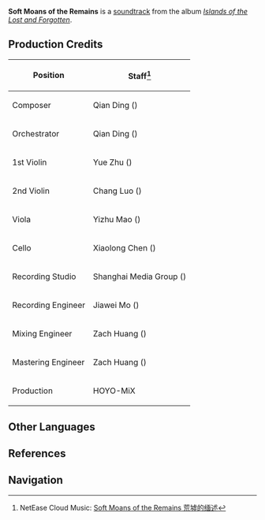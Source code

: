 {{Soundtrack Infobox
|title          =
|image          = Islands of the Lost and Forgotten.png
|album          = Islands of the Lost and Forgotten
|disc           = 2
|number         = 42
|featured       =
|featured2      =
|featured3      =
|featured_disc  =
|featured_disc2 =
|featured_disc3 =
|youtube_id     = a5VyYFmnisk
|youtube_time   = 1
|spotify_id     = 1KyEQJZ7WTg6wmbP8fEbYC
|played_in      = Enkanomiya
|during         = [[Enkanomiya]]
|domain         =
|previous       = The Gaze of the Ancients
|next           = The Long Dark Night
}}
'''Soft Moans of the Remains''' is a [[soundtrack]] from the album ''[[Islands of the Lost and Forgotten]]''.

==Production Credits==
{| class="wikitable" style="text-align:left; height:0.5em"
! Position
! Staff<ref>NetEase Cloud Music: [https://music.163.com/#/song?id=1937114363 Soft Moans of the Remains 荒墟的缅述]</ref>
|-
! Composer
| Qian Ding ({{Lang|zh=丁谦|mini=1}})
|-
! Orchestrator
| Qian Ding ({{Lang|zh=丁谦|mini=1}})
|-
! 1st Violin
| Yue Zhu ({{Lang|zh=朱玥|mini=1}})
|-
! 2nd Violin
| Chang Luo ({{Lang|zh=罗畅|mini=1}})
|-
! Viola
| Yizhu Mao ({{Lang|zh=茅异竹|mini=1}})
|-
! Cello
| Xiaolong Chen ({{Lang|zh=陈小龙|mini=1}})
|-
! Recording Studio
| Shanghai Media Group ({{Lang|zh=上海广播大厦|mini=1}})
|-
! Recording Engineer
| Jiawei Mo ({{Lang|zh=莫家伟|mini=1}})
|-
! Mixing Engineer
| Zach Huang ({{Lang|zh=黄巍|mini=1}})
|-
! Mastering Engineer
| Zach Huang ({{Lang|zh=黄巍|mini=1}})
|-
! Production
| HOYO-MiX
|}
<!--
==Videos==
<gallery hideaddbutton="true" captionalign="center">
</gallery>

==Trivia==
-->
==Other Languages==
{{Other Languages
|default_hidden = 1
|en      = Soft Moans of the Remains
|zhs     = 荒墟的缅述
|zhs_rm  = Huāngxū de Miǎn Shù
|ja      = 廃墟の叙述
|ja_rm   = Haikyo no Jojutsu{{Assumed}}
}}

==References==
{{Reflist}}

==Navigation==
{{Soundtrack Navbox|Islands of the Lost and Forgotten}}